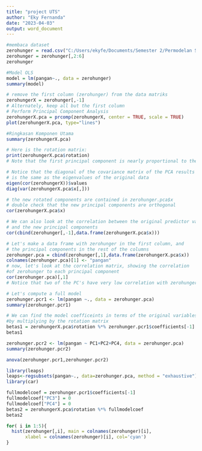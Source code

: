 ---
title: "project UTS"
author: "Eky Fernanda"
date: "2023-04-03"
output: word_document
---

```{r}
#membaca dataset
zerohunger = read.csv("C:/Users/ekyfe/Documents/Semester 2/Permodelan Statistika/project UTS/zerohunger.csv")
zerohunger = zerohunger[,2:6]
zerohunger
```
```{r}
#Model OLS
model = lm(pangan~., data = zerohunger)
summary(model)
```
```{r}
# remove the first column (zerohunger) from the data matriks
zerohungerX = zerohunger[,-1]
# Alternately, keep all but the first column
# Perform Principal Component Analysis
zerohungerX.pca = prcomp(zerohungerX, center = TRUE, scale = TRUE)
plot(zerohungerX.pca, type="lines") 
```
```{r}
#Ringkasan Komponen Utama
summary(zerohungerX.pca)
```
```{r}
# Here is the rotation matrix:
print(zerohungerX.pca$rotation)
# Note that the first principal component is nearly proportional to the sum of all the standardized original variables
```
```{r}
# Notice that the diagonal of the covariance matrix of the PCA results
# is the same as the eigenvalues of the original data
eigen(cor(zerohungerX))$values
diag(var(zerohungerX.pca$x[,]))
```
```{r}
# the new rotated components are contained in zerohunger.pca$x
# double check that the new principal components are orthogonal
cor(zerohungerX.pca$x)
```
```{r}
# We can also look at the correlation between the original predictor variables
# and the new principal components
cor(cbind(zerohunger[,-1],data.frame(zerohungerX.pca$x)))
```
```{r}
# Let's make a data frame with zerohunger in the first column, and
# the principal components in the rest of the columns
zerohunger.pca = cbind(zerohunger[,1],data.frame(zerohungerX.pca$x))
colnames(zerohunger.pca)[1] <- "pangan"
# now, let's look at the correlation matrix, showing the correlation
#of zerohunger to each principal component 
cor(zerohunger.pca)[,1]
# Notice that two of the PC's have very low correlation with zerohunger
```
```{r}
# Let's compute a full model
zerohunger.pcr1 <- lm(pangan ~., data = zerohunger.pca)
summary(zerohunger.pcr1)
```
```{r}
# We can find the model coefficeints in terms of the original variables
#by multiplying by the rotation matrix
betas1 = zerohungerX.pca$rotation %*% zerohunger.pcr1$coefficients[-1]
betas1
```
```{r}
zerohunger.pcr2 <- lm(pangan ~ PC1+PC2+PC4, data = zerohunger.pca)
summary(zerohunger.pcr2)
```
```{r}
anova(zerohunger.pcr1,zerohunger.pcr2)
```
```{r}
library(leaps)
leaps<-regsubsets(pangan~., data=zerohunger.pca, method = "exhaustive")
library(car)
```
```{r}
fullmodelcoef = zerohunger.pcr1$coefficients[-1]
fullmodelcoef["PC3"] = 0
fullmodelcoef["PC4"] = 0
betas2 = zerohungerX.pca$rotation %*% fullmodelcoef
betas2
```
```{r}
for( i in 1:5){
  hist(zerohunger[,i], main = colnames(zerohunger)[i],
       xlabel = colnames(zerohunger)[i], col='cyan')
}
```

















